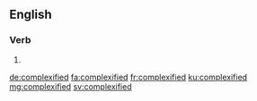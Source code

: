 ==English==

===Verb===
{{head|en|verb form}}

# {{en-past of|complexify}}

[[de:complexified]]
[[fa:complexified]]
[[fr:complexified]]
[[ku:complexified]]
[[mg:complexified]]
[[sv:complexified]]